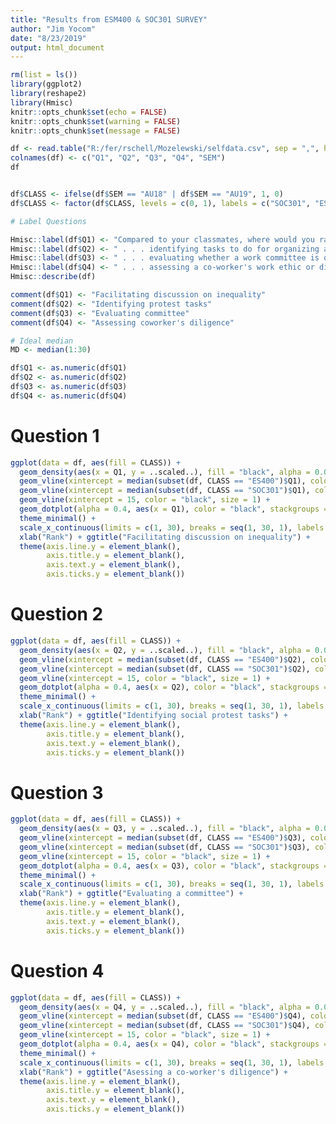 ```yaml
---
title: "Results from ESM400 & SOC301 SURVEY"
author: "Jim Yocom"
date: "8/23/2019"
output: html_document
---
```


```r

rm(list = ls())
library(ggplot2)
library(reshape2)
library(Hmisc)
knitr::opts_chunk$set(echo = FALSE)
knitr::opts_chunk$set(warning = FALSE)
knitr::opts_chunk$set(message = FALSE)

df <- read.table("R:/fer/rschell/Mozelewski/selfdata.csv", sep = ",", header = FALSE)
colnames(df) <- c("Q1", "Q2", "Q3", "Q4", "SEM")
df


df$CLASS <- ifelse(df$SEM == "AU18" | df$SEM == "AU19", 1, 0)
df$CLASS <- factor(df$CLASS, levels = c(0, 1), labels = c("SOC301", "ES400"))

# Label Questions

Hmisc::label(df$Q1) <- "Compared to your classmates, where would you rank in . . . facilitating a small-group discussion on social inequality?"
Hmisc::label(df$Q2) <- " . . . identifying tasks to do for organizing a social protest?"
Hmisc::label(df$Q3) <- " . . . evaluating whether a work committee is on track or off-track?"
Hmisc::label(df$Q4) <- " . . . assessing a co-worker's work ethic or diligence?"
Hmisc::describe(df)

comment(df$Q1) <- "Facilitating discussion on inequality"
comment(df$Q2) <- "Identifying protest tasks"
comment(df$Q3) <- "Evaluating committee"
comment(df$Q4) <- "Assessing coworker's diligence"

# Ideal median
MD <- median(1:30)

df$Q1 <- as.numeric(df$Q1)
df$Q2 <- as.numeric(df$Q2)
df$Q3 <- as.numeric(df$Q3)
df$Q4 <- as.numeric(df$Q4)

```

# Question 1

```r

ggplot(data = df, aes(fill = CLASS)) +  
  geom_density(aes(x = Q1, y = ..scaled..), fill = "black", alpha = 0.05, strata = "scaled") +
  geom_vline(xintercept = median(subset(df, CLASS == "ES400")$Q1), color = "cyan", size = 1) + 
  geom_vline(xintercept = median(subset(df, CLASS == "SOC301")$Q1), color = "salmon", size = 1) + 
  geom_vline(xintercept = 15, color = "black", size = 1) +
  geom_dotplot(alpha = 0.4, aes(x = Q1), color = "black", stackgroups = TRUE) +
  theme_minimal() + 
  scale_x_continuous(limits = c(1, 30), breaks = seq(1, 30, 1), labels = seq(1, 30, 1)) + 
  xlab("Rank") + ggtitle("Facilitating discussion on inequality") +
  theme(axis.line.y = element_blank(),
        axis.title.y = element_blank(),
        axis.text.y = element_blank(),
        axis.ticks.y = element_blank())
```

# Question 2

```r
ggplot(data = df, aes(fill = CLASS)) +  
  geom_density(aes(x = Q2, y = ..scaled..), fill = "black", alpha = 0.05) +
  geom_vline(xintercept = median(subset(df, CLASS == "ES400")$Q2), color = "cyan", size = 1) + 
  geom_vline(xintercept = median(subset(df, CLASS == "SOC301")$Q2), color = "salmon", size = 1) +
  geom_vline(xintercept = 15, color = "black", size = 1) +
  geom_dotplot(alpha = 0.4, aes(x = Q2), color = "black", stackgroups = TRUE, binpositions = "all") +
  theme_minimal() + 
  scale_x_continuous(limits = c(1, 30), breaks = seq(1, 30, 1), labels = seq(1, 30, 1)) + 
  xlab("Rank") + ggtitle("Identifying social protest tasks") +
  theme(axis.line.y = element_blank(),
        axis.title.y = element_blank(),
        axis.text.y = element_blank(),
        axis.ticks.y = element_blank())

```

# Question 3

```r
ggplot(data = df, aes(fill = CLASS)) +  
  geom_density(aes(x = Q3, y = ..scaled..), fill = "black", alpha = 0.05) +
  geom_vline(xintercept = median(subset(df, CLASS == "ES400")$Q3), color = "cyan", size = 1) + 
  geom_vline(xintercept = median(subset(df, CLASS == "SOC301")$Q3), color = "salmon", size = 1) + 
  geom_vline(xintercept = 15, color = "black", size = 1) +
  geom_dotplot(alpha = 0.4, aes(x = Q3), color = "black", stackgroups = TRUE) +
  theme_minimal() + 
  scale_x_continuous(limits = c(1, 30), breaks = seq(1, 30, 1), labels = seq(1, 30, 1)) + 
  xlab("Rank") + ggtitle("Evaluating a committee") +
  theme(axis.line.y = element_blank(),
        axis.title.y = element_blank(),
        axis.text.y = element_blank(),
        axis.ticks.y = element_blank())

```

# Question 4

```r
ggplot(data = df, aes(fill = CLASS)) +  
  geom_density(aes(x = Q4, y = ..scaled..), fill = "black", alpha = 0.05, stata = "scaled") +
  geom_vline(xintercept = median(subset(df, CLASS == "ES400")$Q4), color = "cyan", size = 1) + 
  geom_vline(xintercept = median(subset(df, CLASS == "SOC301")$Q4), color = "salmon", size = 1) + 
  geom_vline(xintercept = 15, color = "black", size = 1) +
  geom_dotplot(alpha = 0.4, aes(x = Q4), color = "black", stackgroups = TRUE) +
  theme_minimal() + 
  scale_x_continuous(limits = c(1, 30), breaks = seq(1, 30, 1), labels = seq(1, 30, 1)) + 
  xlab("Rank") + ggtitle("Asessing a co-worker's diligence") +
  theme(axis.line.y = element_blank(),
        axis.title.y = element_blank(),
        axis.text.y = element_blank(),
        axis.ticks.y = element_blank())
```

